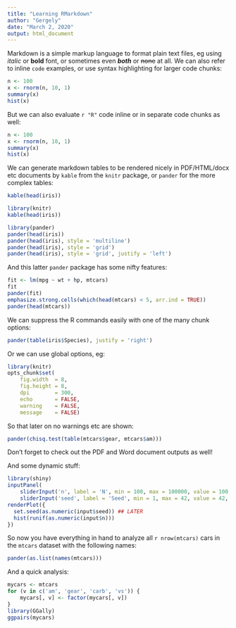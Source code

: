 ```yaml
---
title: "Learning RMarkdown"
author: "Gergely"
date: "March 2, 2020"
output: html_document
---
```


Markdown is a simple markup language to format plain text files, eg using *italic* or **bold** font, or sometimes even ***both*** or ~~none~~ at all. We can also refer to inline `code` examples, or use syntax highlighting for larger code chunks:

```r
n <- 100
x <- rnorm(n, 10, 1)
summary(x)
hist(x)
```

But we can also evaluate `r "R"` code inline or in separate code chunks as well:

```r
n <- 100
x <- rnorm(n, 10, 1)
summary(x)
hist(x)
```

We can generate markdown tables to be rendered nicely in PDF/HTML/docx etc documents by `kable` from the `knitr` package, or `pander` for the more complex tables:

```r
kable(head(iris))

library(knitr)
kable(head(iris))

library(pander)
pander(head(iris))
pander(head(iris), style = 'multiline')
pander(head(iris), style = 'grid')
pander(head(iris), style = 'grid', justify = 'left')
```


And this latter `pander` package has some nifty features:

```r
fit <- lm(mpg ~ wt + hp, mtcars)
fit
pander(fit)
emphasize.strong.cells(which(head(mtcars) < 5, arr.ind = TRUE))
pander(head(mtcars))
```

We can suppress the R commands easily with one of the many chunk options:

```r
pander(table(iris$Species), justify = 'right')
```

Or we can use global options, eg:

```r
library(knitr)
opts_chunk$set(
    fig.width  = 8,
    fig.height = 8,
    dpi        = 300,
    echo       = FALSE,
    warning    = FALSE,
    message    = FALSE)
```

So that later on no warnings etc are shown:

```r
pander(chisq.test(table(mtcars$gear, mtcars$am)))
```


Don't forget to check out the PDF and Word document outputs as well!


And some dynamic stuff:

```r
library(shiny)
inputPanel(
    sliderInput('n', label = 'N', min = 100, max = 100000, value = 100, step = 100),
    sliderInput('seed', label = 'Seed', min = 1, max = 42, value = 42, step = 1)) ## LATER
renderPlot({
  set.seed(as.numeric(input$seed)) ## LATER
  hist(runif(as.numeric(input$n)))
})
```

So now you have everything in hand to analyze all `r nrow(mtcars)` cars in the `mtcars` dataset with the following names:

```r
pander(as.list(names(mtcars)))
```

And a quick analysis:

```r
mycars <- mtcars
for (v in c('am', 'gear', 'carb', 'vs')) {
    mycars[, v] <- factor(mycars[, v])
}
library(GGally)
ggpairs(mycars)
```
